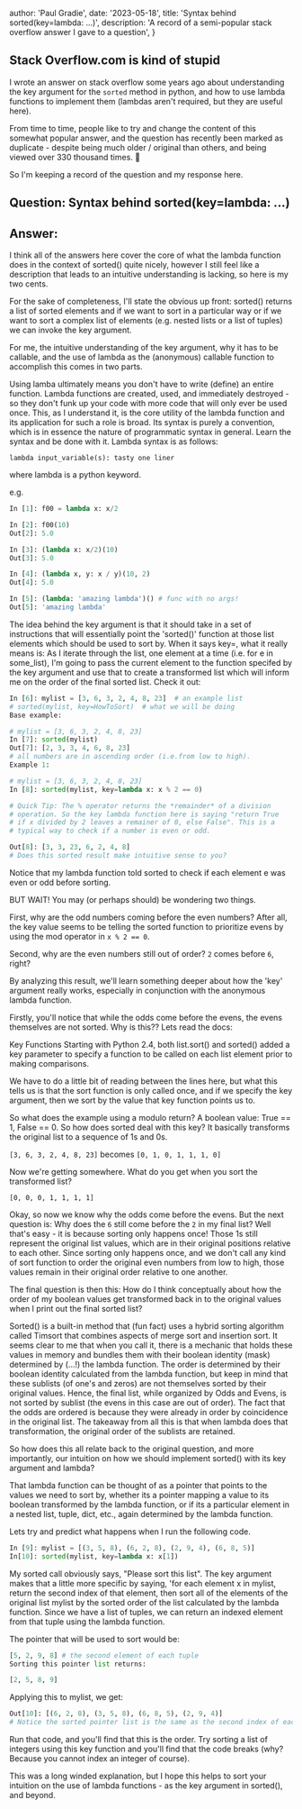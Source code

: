 
  author: 'Paul Gradie',
  date: '2023-05-18',
  title: 'Syntax behind sorted(key=lambda: ...)',
  description: 'A record of a semi-popular stack overflow answer I gave to a question',
}



## Stack Overflow.com is kind of stupid

I wrote an answer on stack overflow some years ago about understanding the key argument for the `sorted` method in python, and how to use lambda functions to implement them (lambdas aren't required, but they are useful here).

From time to time, people like to try and change the content of this somewhat popular answer, and the question has recently been marked as duplicate - despite being much older / original than others, and being viewed over 330 thousand times. 🤷

So I'm keeping a record of the question and my response here.


## Question: Syntax behind sorted(key=lambda: ...)

## Answer:

I think all of the answers here cover the core of what the lambda function does in the context of sorted() quite nicely, however I still feel like a description that leads to an intuitive understanding is lacking, so here is my two cents.

For the sake of completeness, I'll state the obvious up front: sorted() returns a list of sorted elements and if we want to sort in a particular way or if we want to sort a complex list of elements (e.g. nested lists or a list of tuples) we can invoke the key argument.

For me, the intuitive understanding of the key argument, why it has to be callable, and the use of lambda as the (anonymous) callable function to accomplish this comes in two parts.

Using lamba ultimately means you don't have to write (define) an entire function. Lambda functions are created, used, and immediately destroyed - so they don't funk up your code with more code that will only ever be used once. This, as I understand it, is the core utility of the lambda function and its application for such a role is broad. Its syntax is purely a convention, which is in essence the nature of programmatic syntax in general. Learn the syntax and be done with it.
Lambda syntax is as follows:

`lambda input_variable(s): tasty one liner`

where lambda is a python keyword.

e.g.
```python
In [1]: f00 = lambda x: x/2

In [2]: f00(10)
Out[2]: 5.0

In [3]: (lambda x: x/2)(10)
Out[3]: 5.0

In [4]: (lambda x, y: x / y)(10, 2)
Out[4]: 5.0

In [5]: (lambda: 'amazing lambda')() # func with no args!
Out[5]: 'amazing lambda'
```

The idea behind the key argument is that it should take in a set of instructions that will essentially point the 'sorted()' function at those list elements which should be used to sort by. When it says key=, what it really means is: As I iterate through the list, one element at a time (i.e. for e in some_list), I'm going to pass the current element to the function specifed by the key argument and use that to create a transformed list which will inform me on the order of the final sorted list.
Check it out:

```python
In [6]: mylist = [3, 6, 3, 2, 4, 8, 23]  # an example list
# sorted(mylist, key=HowToSort)  # what we will be doing
Base example:

# mylist = [3, 6, 3, 2, 4, 8, 23]
In [7]: sorted(mylist)
Out[7]: [2, 3, 3, 4, 6, 8, 23]
# all numbers are in ascending order (i.e.from low to high).
Example 1:

# mylist = [3, 6, 3, 2, 4, 8, 23]
In [8]: sorted(mylist, key=lambda x: x % 2 == 0)

# Quick Tip: The % operator returns the *remainder* of a division
# operation. So the key lambda function here is saying "return True
# if x divided by 2 leaves a remainer of 0, else False". This is a
# typical way to check if a number is even or odd.

Out[8]: [3, 3, 23, 6, 2, 4, 8]
# Does this sorted result make intuitive sense to you?
```

Notice that my lambda function told sorted to check if each element e was even or odd before sorting.

BUT WAIT! You may (or perhaps should) be wondering two things.

First, why are the odd numbers coming before the even numbers? After all, the key value seems to be telling the sorted function to prioritize evens by using the mod operator in `x % 2 == 0`.

Second, why are the even numbers still out of order? `2` comes before `6`, right?

By analyzing this result, we'll learn something deeper about how the 'key' argument really works, especially in conjunction with the anonymous lambda function.

Firstly, you'll notice that while the odds come before the evens, the evens themselves are not sorted. Why is this?? Lets read the docs:

Key Functions Starting with Python 2.4, both list.sort() and sorted() added a key parameter to specify a function to be called on each list element prior to making comparisons.

We have to do a little bit of reading between the lines here, but what this tells us is that the sort function is only called once, and if we specify the key argument, then we sort by the value that key function points us to.

So what does the example using a modulo return? A boolean value: True == 1, False == 0. So how does sorted deal with this key? It basically transforms the original list to a sequence of 1s and 0s.

`[3, 6, 3, 2, 4, 8, 23]` becomes `[0, 1, 0, 1, 1, 1, 0]`

Now we're getting somewhere. What do you get when you sort the transformed list?

`[0, 0, 0, 1, 1, 1, 1]`

Okay, so now we know why the odds come before the evens. But the next question is: Why does the `6` still come before the `2` in my final list? Well that's easy - it is because sorting only happens once! Those 1s still represent the original list values, which are in their original positions relative to each other. Since sorting only happens once, and we don't call any kind of sort function to order the original even numbers from low to high, those values remain in their original order relative to one another.

The final question is then this: How do I think conceptually about how the order of my boolean values get transformed back in to the original values when I print out the final sorted list?

Sorted() is a built-in method that (fun fact) uses a hybrid sorting algorithm called Timsort that combines aspects of merge sort and insertion sort. It seems clear to me that when you call it, there is a mechanic that holds these values in memory and bundles them with their boolean identity (mask) determined by (...!) the lambda function. The order is determined by their boolean identity calculated from the lambda function, but keep in mind that these sublists (of one's and zeros) are not themselves sorted by their original values. Hence, the final list, while organized by Odds and Evens, is not sorted by sublist (the evens in this case are out of order). The fact that the odds are ordered is because they were already in order by coincidence in the original list. The takeaway from all this is that when lambda does that transformation, the original order of the sublists are retained.

So how does this all relate back to the original question, and more importantly, our intuition on how we should implement sorted() with its key argument and lambda?

That lambda function can be thought of as a pointer that points to the values we need to sort by, whether its a pointer mapping a value to its boolean transformed by the lambda function, or if its a particular element in a nested list, tuple, dict, etc., again determined by the lambda function.

Lets try and predict what happens when I run the following code.

```python
In [9]: mylist = [(3, 5, 8), (6, 2, 8), (2, 9, 4), (6, 8, 5)]
In[10]: sorted(mylist, key=lambda x: x[1])
```

My sorted call obviously says, "Please sort this list". The key argument makes that a little more specific by saying, 'for each element x in mylist, return the second index of that element, then sort all of the elements of the original list mylist by the sorted order of the list calculated by the lambda function. Since we have a list of tuples, we can return an indexed element from that tuple using the lambda function.

The pointer that will be used to sort would be:

```python
[5, 2, 9, 8] # the second element of each tuple
Sorting this pointer list returns:

[2, 5, 8, 9]
```

Applying this to mylist, we get:

```python
Out[10]: [(6, 2, 8), (3, 5, 8), (6, 8, 5), (2, 9, 4)]
# Notice the sorted pointer list is the same as the second index of each tuple in this final list
```

Run that code, and you'll find that this is the order. Try sorting a list of integers using this key function and you'll find that the code breaks (why? Because you cannot index an integer of course).

This was a long winded explanation, but I hope this helps to sort your intuition on the use of lambda functions - as the key argument in sorted(), and beyond.